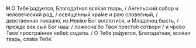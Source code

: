 **Н** О Тебе́ ра́дуется, Благода́тная вся́кая тварь, / А́нгельский собор и челове́ческий род, / освяще́нный хра́ме и раю́ слове́сный, / девственная похвало́, из Нея́же Бог воплоти́ся, и Младе́нец бысть, / пре́жде век сый Бог наш: / ложесна́ бо Твоя́ престо́л сотвори́ / и чре́во Твое́ простра́ннее небе́с соде́ла. / О Тебе́ ра́дуется, Благода́тная, вся́кая тварь, сла́ва Тебе́.
